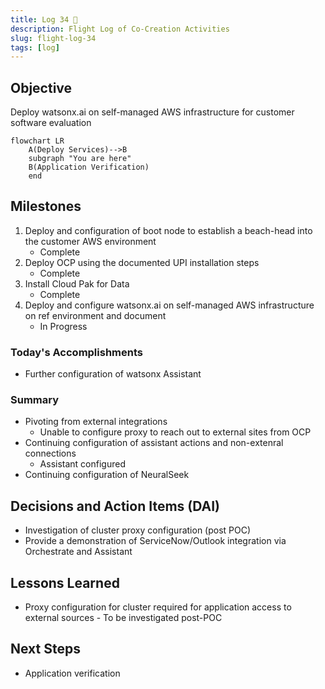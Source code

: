```yaml
---
title: Log 34 🛫
description: Flight Log of Co-Creation Activities
slug: flight-log-34
tags: [log]
---
```


## Objective
Deploy watsonx.ai on self-managed AWS infrastructure for customer software evaluation

```mermaid
flowchart LR
    A(Deploy Services)-->B
    subgraph "You are here"
    B(Application Verification)
    end
```

## Milestones
1. Deploy and configuration of boot node to establish a beach-head into the customer AWS environment
    - Complete
2. Deploy OCP using the documented UPI installation steps
    - Complete
3. Install Cloud Pak for Data
    - Complete
4. Deploy and configure watsonx.ai on self-managed AWS infrastructure on ref environment and document
    - In Progress

### Today's Accomplishments
- Further configuration of watsonx Assistant

### Summary
- Pivoting from external integrations 
    - Unable to configure proxy to reach out to external sites from OCP
- Continuing configuration of assistant actions and non-extenral connections
    - Assistant configured
- Continuing configuration of NeuralSeek

## Decisions and Action Items (DAI)
- Investigation of cluster proxy configuration (post POC)
- Provide a demonstration of ServiceNow/Outlook integration via Orchestrate and Assistant

## Lessons Learned
- Proxy configuration for cluster required for application access to external sources - To be investigated post-POC

## Next Steps
- Application verification
